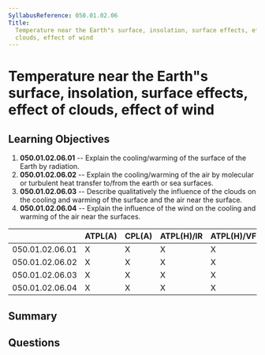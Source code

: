 ```yaml
---
SyllabusReference: 050.01.02.06
Title:
  Temperature near the Earth"s surface, insolation, surface effects, effect of
  clouds, effect of wind
---
```


# Temperature near the Earth"s surface, insolation, surface effects, effect of clouds, effect of wind

## Learning Objectives

1.  **050.01.02.06.01** -- Explain the cooling/warming of the surface of the
    Earth by radiation.
2.  **050.01.02.06.02** -- Explain the cooling/warming of the air by molecular or
    turbulent heat transfer to/from the earth or sea surfaces.
3.  **050.01.02.06.03** -- Describe qualitatively the influence of the clouds on
    the cooling and warming of the surface and the air near the surface.
4.  **050.01.02.06.04** -- Explain the influence of the wind on the cooling and
    warming of the air near the surfaces.

|                 | ATPL(A) | CPL(A) | ATPL(H)/IR | ATPL(H)/VFR | CPL(H) | IR | CBIR(A) |
| --------------- | ------- | ------ | ---------- | ----------- | ------ | -- | ------- |
| 050.01.02.06.01 | X       | X      | X          | X           | X      | X  | X       |
| 050.01.02.06.02 | X       | X      | X          | X           | X      | X  | X       |
| 050.01.02.06.03 | X       | X      | X          | X           | X      | X  | X       |
| 050.01.02.06.04 | X       | X      | X          | X           | X      | X  | X       |

## Summary

## Questions
